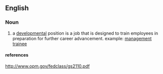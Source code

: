 ==English==

===Noun===
{{en-noun|sg=[[developmental]] [[position]]}}

# a [[developmental]] position is a job that is designed to train employees in preparation for further career advancement.  example:  [[management]] [[trainee]]

====references====
http://www.opm.gov/fedclass/gs2110.pdf